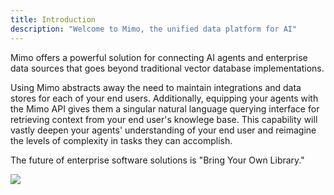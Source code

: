 ```yaml
---
title: Introduction
description: "Welcome to Mimo, the unified data platform for AI"
---
```

Mimo offers a powerful solution for connecting AI agents and enterprise data sources that goes beyond traditional vector database implementations.

Using Mimo abstracts away the need to maintain integrations and data stores for each of your end users. Additionally, equipping your agents with the Mimo API gives them a singular natural language querying interface for retrieving context from your end user's knowlege base. This capability will vastly deepen your agents' understanding of your end user and reimagine the levels of complexity in tasks they can accomplish.

The future of enterprise software solutions is "Bring Your Own Library."

<Frame>
  <img src="/img/mimo-diagram.png" />
</Frame>